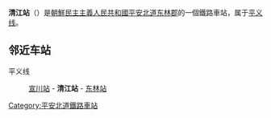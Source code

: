 {{朝鮮半島車站資訊
|公司色 = red
|文字色 = 
|站名 = 清江站
|圖片 = 
|pxl = 
|圖片說明 =
|前一站 = [[宣川站|宣川]]
|前一站距離 = 10.1
|後一站距離 = 10.8
|後一站 = [[东林站|东林]]
|諺文 = 청강역
|朝鮮漢字 = 淸江驛
|文觀部式 = Cheonggang-yeok
|馬-賴式 = Ch'ŏnggang-yŏk
|副站名 = 
|車站編號 = 
|停站路線數 = 
|所屬公司 = [[朝鮮民主主義人民共和國鐵道省|朝鮮民主主義人民共和國鐵道省]]
|所屬路線 = [[平义线|平义线]]
|距離 = 167.0
|起點站 = [[平壤站|平壤]]
|所在地 =[[平安北道|平安北道]][[东林郡|东林郡]]
|車站構造 = 地面车站
|月台配置 = 
|啟用年月日 =
|廢站年月日 = 
|上下車人次 = 
|統計年度 = 
|轉車 = 
|備註 = 
|全寬備註 = 
}}

'''清江站'''（{{kor|名=北|諺=청강역|漢=淸江驛|羅=Ch'ŏnggang yŏk|f=y}}）是[[朝鮮民主主義人民共和國|朝鮮民主主義人民共和國]][[平安北道|平安北道]][[东林郡|东林郡]]的一個鐵路車站，属于[[平义线|平义线]]。

==邻近车站==
平义线
:[[宣川站|宣川站]] - '''清江站''' - [[东林站|东林站]]

{{朝鲜铁路小作品}}

{{平义线}}

[[Category:平安北道鐵路車站|Category:平安北道鐵路車站]]